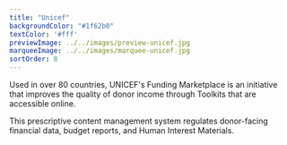 ```yaml
---
title: "Unicef"
backgroundColor: "#1f62b0"
textColor: '#fff'
previewImage: ../../images/preview-unicef.jpg
marqueeImage: ../../images/marquee-unicef.jpg
sortOrder: 8
---
```


<IntroBlock>

Used in over 80 countries, UNICEF's Funding Marketplace is an initiative that improves the quality of donor income through Toolkits that are accessible online.

</IntroBlock>

<TextBlock>

This prescriptive content management system regulates donor-facing financial data, budget reports, and Human Interest Materials.

</TextBlock>
